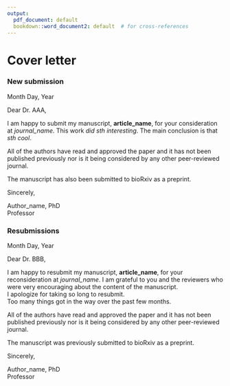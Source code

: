 ```yaml
---
output: 
  pdf_document: default
  bookdown::word_document2: default  # for cross-references
---
```

# Cover letter {-}

### New submission {-}
Month Day, Year  

Dear Dr. AAA,  

I am happy to submit my manuscript, **article_name**, for your consideration at *journal_name*. 
This work *did sth interesting*. 
The main conclusion is that *sth cool*.  

All of the authors have read and approved the paper and it has not been published previously nor is it being considered by any other peer-reviewed journal.  

The manuscript has also been submitted to bioRxiv as a preprint.  

Sincerely,  


Author_name, PhD  
Professor  

### Resubmissions {-}
Month Day, Year  

Dear Dr. BBB,  

I am happy to resubmit my manuscript, **article_name**, for your reconsideration at *journal_name*. 
I am grateful to you and the reviewers who were very encouraging about the content of the manuscript.  
I apologize for taking so long to resubmit.  
Too many things got in the way over the past few months.  

All of the authors have read and approved the paper and it has not been published previously nor is it being considered by any other peer-reviewed journal.  

The manuscript was previously submitted to bioRxiv as a preprint.  

Sincerely,  


Author_name, PhD  
Professor  
